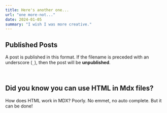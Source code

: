 ```yaml
---
title: Here's another one...
url: "one more-not..."
date: 2024-01-05
summary: "I wish I was more creative."
---
```


## Published Posts

A post is published in this format. If the filename is preceded with an underscore (`_`), then the post will be **unpublished**.

<br/>

<h2>Did you know you can use HTML in Mdx files?</h2>
<p>
    How does HTML work in MDX? Poorly. No emmet, no auto complete. But it can be done!
</p>

